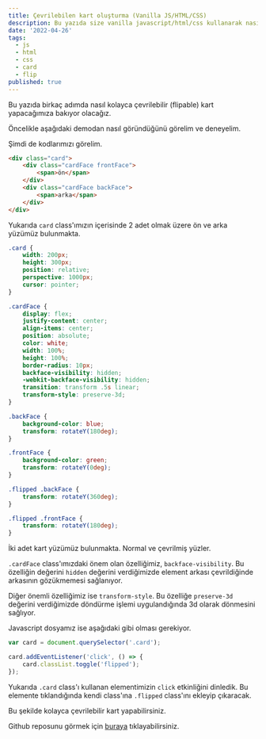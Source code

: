 ```yaml
---
title: Çevrilebilen kart oluşturma (Vanilla JS/HTML/CSS)
description: Bu yazıda size vanilla javascript/html/css kullanarak nasıl bir çevrilen (flip) kart yapacağımızı göstereceğim.
date: '2022-04-26'
tags:
  - js
  - html
  - css
  - card
  - flip
published: true
---
```

<script>
</script>

Bu yazıda birkaç adımda nasıl kolayca çevrilebilir (flipable) kart yapacağımıza bakıyor olacağız.

Öncelikle aşağıdaki demodan nasıl göründüğünü görelim ve deneyelim.

<FlipCard/>

Şimdi de kodlarımızı görelim.

```html html dosyamız
<div class="card">
    <div class="cardFace frontFace">
        <span>ön</span>
    </div>
    <div class="cardFace backFace">
        <span>arka</span>
    </div>
</div>
```

Yukarıda `card` class'ımızın içerisinde 2 adet olmak üzere ön ve arka yüzümüz bulunmakta.

```css css dosyamız
.card {
    width: 200px;
    height: 300px;
    position: relative;
    perspective: 1000px;
    cursor: pointer;
}

.cardFace {
    display: flex;
    justify-content: center;
    align-items: center;
    position: absolute;
    color: white;
    width: 100%;
    height: 100%;
    border-radius: 10px;
    backface-visibility: hidden;
    -webkit-backface-visibility: hidden;
    transition: transform .5s linear;
    transform-style: preserve-3d;
}

.backFace {
    background-color: blue;
    transform: rotateY(180deg);
}

.frontFace {
    background-color: green;
    transform: rotateY(0deg);
}

.flipped .backFace {
    transform: rotateY(360deg);
}

.flipped .frontFace {
    transform: rotateY(180deg);
}
```

İki adet kart yüzümüz bulunmakta. Normal ve çevrilmiş yüzler.

`.cardFace` class'ımızdaki önem olan özelliğimiz, `backface-visibility`. Bu özelliğin değerini `hidden` değerini verdiğimizde element arkası çevrildiğinde arkasının gözükmemesi sağlanıyor.

Diğer önemli özelliğimiz ise `transform-style`. Bu özelliğe `preserve-3d` değerini verdiğimizde döndürme işlemi uygulandığında 3d olarak dönmesini sağlıyor.

Javascript dosyamız ise aşağıdaki gibi olması gerekiyor.

```js js dosyamız
var card = document.querySelector('.card');

card.addEventListener('click', () => {
    card.classList.toggle('flipped');
});
```

Yukarıda `.card` class'ı kullanan elementimizin `click` etkinliğini dinledik. Bu elemente tıklandığında kendi class'ına `.flipped` class'ını ekleyip çıkaracak.

Bu şekilde kolayca çevrilebilir kart yapabilirsiniz.


Github reposunu görmek için [buraya](https://github.com/ksckaan1/example-web-flipable-card) tıklayabilirsiniz.
